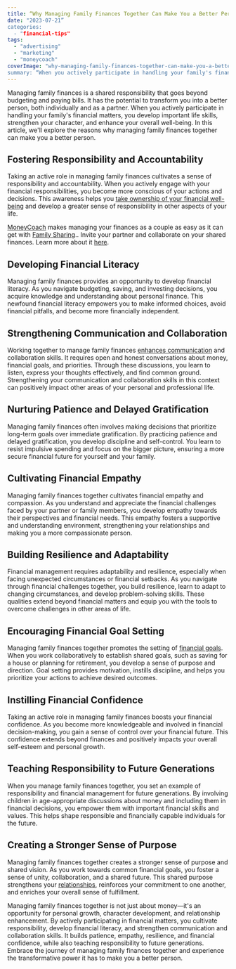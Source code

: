 ```yaml
---
title: “Why Managing Family Finances Together Can Make You a Better Person"
date: "2023-07-21”
categories: 
  - "financial-tips"
tags: 
  - "advertising"
  - "marketing"
  - "moneycoach"
coverImage: "why-managing-family-finances-together-can-make-you-a-better-person.jpg”
summary: “When you actively participate in handling your family's financial matters, you develop important life skills, strengthen your character, and enhance your overall well-being."
---
```

Managing family finances is a shared responsibility that goes beyond budgeting and paying bills. It has the potential to transform you into a better person, both individually and as a partner. When you actively participate in handling your family's financial matters, you develop important life skills, strengthen your character, and enhance your overall well-being. In this article, we'll explore the reasons why managing family finances together can make you a better person.

## Fostering Responsibility and Accountability
Taking an active role in managing family finances cultivates a sense of responsibility and accountability. When you actively engage with your financial responsibilities, you become more conscious of your actions and decisions. This awareness helps you [take ownership of your financial well-being](/blog/does-your-partner-know-how-much-money-you-spend) and develop a greater sense of responsibility in other aspects of your life.

[MoneyCoach](/) makes managing your finances as a couple as easy as it can get with [Family Sharing](/blog/introducing-family-sharing-and-budgeting-for-couples-in-moneycoach-app).. Invite your partner and collaborate on your shared finances. Learn more about it [here](/guides/how-to-share-apple-card-transactions-with-your-partner).

## Developing Financial Literacy
Managing family finances provides an opportunity to develop financial literacy. As you navigate budgeting, saving, and investing decisions, you acquire knowledge and understanding about personal finance. This newfound financial literacy empowers you to make informed choices, avoid financial pitfalls, and become more financially independent.

## Strengthening Communication and Collaboration
Working together to manage family finances [enhances communication](/blog/why-managing-finances-as-a-couple-can-improve-your-relationship) and collaboration skills. It requires open and honest conversations about money, financial goals, and priorities. Through these discussions, you learn to listen, express your thoughts effectively, and find common ground. Strengthening your communication and collaboration skills in this context can positively impact other areas of your personal and professional life.

## Nurturing Patience and Delayed Gratification
Managing family finances often involves making decisions that prioritize long-term goals over immediate gratification. By practicing patience and delayed gratification, you develop discipline and self-control. You learn to resist impulsive spending and focus on the bigger picture, ensuring a more secure financial future for yourself and your family.

## Cultivating Financial Empathy
Managing family finances together cultivates financial empathy and compassion. As you understand and appreciate the financial challenges faced by your partner or family members, you develop empathy towards their perspectives and financial needs. This empathy fosters a supportive and understanding environment, strengthening your relationships and making you a more compassionate person.

## Building Resilience and Adaptability
Financial management requires adaptability and resilience, especially when facing unexpected circumstances or financial setbacks. As you navigate through financial challenges together, you build resilience, learn to adapt to changing circumstances, and develop problem-solving skills. These qualities extend beyond financial matters and equip you with the tools to overcome challenges in other areas of life.

## Encouraging Financial Goal Setting
Managing family finances together promotes the setting of [financial goals](/blog/how-to-manage-life-goals-as-a-couple-and-achieve-them-together). When you work collaboratively to establish shared goals, such as saving for a house or planning for retirement, you develop a sense of purpose and direction. Goal setting provides motivation, instills discipline, and helps you prioritize your actions to achieve desired outcomes.

## Instilling Financial Confidence
Taking an active role in managing family finances boosts your financial confidence. As you become more knowledgeable and involved in financial decision-making, you gain a sense of control over your financial future. This confidence extends beyond finances and positively impacts your overall self-esteem and personal growth.

## Teaching Responsibility to Future Generations
When you manage family finances together, you set an example of responsibility and financial management for future generations. By involving children in age-appropriate discussions about money and including them in financial decisions, you empower them with important financial skills and values. This helps shape responsible and financially capable individuals for the future.

## Creating a Stronger Sense of Purpose
Managing family finances together creates a stronger sense of purpose and shared vision. As you work towards common financial goals, you foster a sense of unity, collaboration, and a shared future. This shared purpose strengthens your [relationships](/blog/why-talking-about-money-can-spice-up-your-intimacy-as-a-couple), reinforces your commitment to one another, and enriches your overall sense of fulfillment.

Managing family finances together is not just about money—it's an opportunity for personal growth, character development, and relationship enhancement. By actively participating in financial matters, you cultivate responsibility, develop financial literacy, and strengthen communication and collaboration skills. It builds patience, empathy, resilience, and financial confidence, while also teaching responsibility to future generations. Embrace the journey of managing family finances together and experience the transformative power it has to make you a better person.